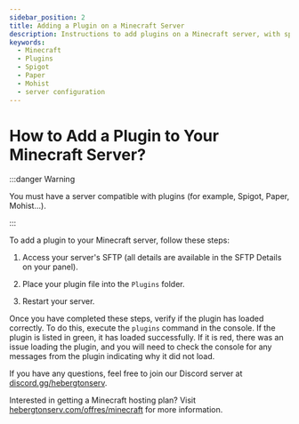 ```yaml
---
sidebar_position: 2
title: Adding a Plugin on a Minecraft Server
description: Instructions to add plugins on a Minecraft server, with specific steps for Spigot, Paper, Mohist, and other compatible servers
keywords:
  - Minecraft
  - Plugins
  - Spigot
  - Paper
  - Mohist
  - server configuration
---
```

# How to Add a Plugin to Your Minecraft Server?

:::danger Warning

You must have a server compatible with plugins (for example, Spigot, Paper, Mohist...).

:::

To add a plugin to your Minecraft server, follow these steps:

1. Access your server's SFTP (all details are available in the SFTP Details on your panel).

2. Place your plugin file into the `Plugins` folder.

3. Restart your server.

Once you have completed these steps, verify if the plugin has loaded correctly. To do this, execute the `plugins` command in the console. If the plugin is listed in green, it has loaded successfully. If it is red, there was an issue loading the plugin, and you will need to check the console for any messages from the plugin indicating why it did not load.

If you have any questions, feel free to join our Discord server at [discord.gg/hebergtonserv](https://discord.gg/hebergtonserv).

Interested in getting a Minecraft hosting plan? Visit [hebergtonserv.com/offres/minecraft](https://hebergtonserv.com/offres/minecraft) for more information.
